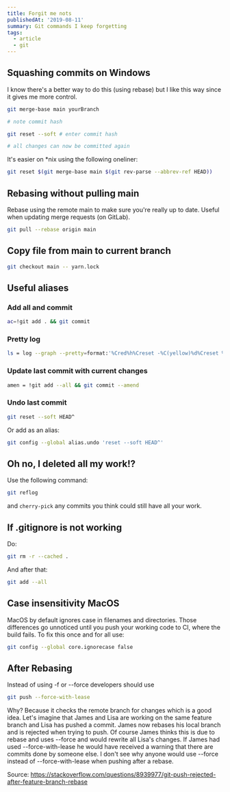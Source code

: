 ```yaml
---
title: Forgit me nots
publishedAt: '2019-08-11'
summary: Git commands I keep forgetting
tags:
  - article
  - git
---
```


## Squashing commits on Windows

I know there's a better way to do this (using rebase) but I like this way since it gives me more control.

```bash
git merge-base main yourBranch

# note commit hash

git reset --soft # enter commit hash

# all changes can now be committed again
```

It's easier on \*nix using the following oneliner:

```bash
git reset $(git merge-base main $(git rev-parse --abbrev-ref HEAD))
```

## Rebasing without pulling main

Rebase using the remote main to make sure you're really up to date. Useful when updating merge requests (on GitLab).

```bash
git pull --rebase origin main
```

## Copy file from main to current branch

```bash
git checkout main -- yarn.lock
```

## Useful aliases

### Add all and commit

```bash
ac=!git add . && git commit
```

### Pretty log

```bash
ls = log --graph --pretty=format:'%Cred%h%Creset -%C(yellow)%d%Creset %s %Cgreen(%cr) %C(bold blue)<%an>%Creset' --abbrev-commit
```

### Update last commit with current changes

```bash
amen = !git add --all && git commit --amend
```

### Undo last commit

```bash
git reset --soft HEAD^
```

Or add as an alias:

```bash
git config --global alias.undo 'reset --soft HEAD^'
```

## Oh no, I deleted all my work!?

Use the following command:

```bash
git reflog
```

and `cherry-pick` any commits you think could still have all your work.

## If .gitignore is not working

Do:

```bash
git rm -r --cached .
```

And after that:

```bash
git add --all
```

## Case insensitivity MacOS

MacOS by default ignores case in filenames and directories. Those differences go unnoticed until you push your working code to CI, where the build fails. To fix this once and for all use:

```bash
git config --global core.ignorecase false
```

## After Rebasing

Instead of using -f or --force developers should use

```bash
git push --force-with-lease
```

Why? Because it checks the remote branch for changes which is a good idea. Let's imagine that James and Lisa are working on the same feature branch and Lisa has pushed a commit. James now rebases his local branch and is rejected when trying to push. Of course James thinks this is due to rebase and uses --force and would rewrite all Lisa's changes. If James had used --force-with-lease he would have received a warning that there are commits done by someone else. I don't see why anyone would use --force instead of --force-with-lease when pushing after a rebase.

Source: https://stackoverflow.com/questions/8939977/git-push-rejected-after-feature-branch-rebase
